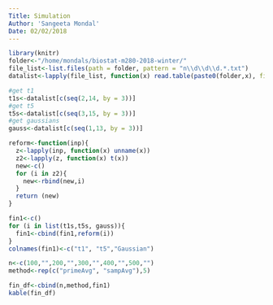 ```yaml
---
Title: Simulation 
Author: 'Sangeeta Mondal'
Date: 02/02/2018
---
```

```r
library(knitr)
folder<-"/home/mondals/biostat-m280-2018-winter/"
file_list<-list.files(path = folder, pattern = "n\\d\\d\\d.*.txt")
datalist<-lapply(file_list, function(x) read.table(paste0(folder,x), fill = TRUE))
```

```r
#get t1 
t1s<-datalist[c(seq(2,14, by = 3))]
#get t5
t5s<-datalist[c(seq(3,15, by = 3))]
#get gaussians
gauss<-datalist[c(seq(1,13, by = 3))]

reform<-function(inp){
  z<-lapply(inp, function(x) unname(x))
  z2<-lapply(z, function(x) t(x))
  new<-c()
  for (i in z2){
    new<-rbind(new,i)
  }
  return (new)
}

fin1<-c()
for (i in list(t1s,t5s, gauss)){
  fin1<-cbind(fin1,reform(i))
}
colnames(fin1)<-c("t1", "t5","Gaussian")
```

```r
n<-c(100,"",200,"",300,"",400,"",500,"")  
method<-rep(c("primeAvg", "sampAvg"),5)

fin_df<-cbind(n,method,fin1)
kable(fin_df)
```